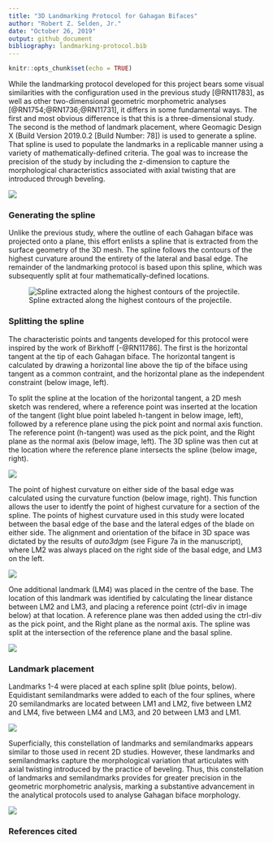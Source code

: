 ```yaml
---
title: "3D Landmarking Protocol for Gahagan Bifaces"
author: "Robert Z. Selden, Jr."
date: "October 26, 2019"
output: github_document
bibliography: landmarking-protocol.bib
---
```


```r
knitr::opts_chunk$set(echo = TRUE)
```

While the landmarking protocol developed for this project bears some visual similarities with the configuration used in the previous study [@RN11783], as well as other two-dimensional geometric morphometric analyses [@RN1754;@RN1736;@RN11731], it differs in some fundamental ways. The first and most obvious difference is that this is a three-dimensional study. The second is the method of landmark placement, where Geomagic Design X (Build Version 2019.0.2 [Build Number: 78]) is used to generate a spline. That spline is  used to populate the landmarks in a replicable manner using a variety of mathematically-defined criteria. The goal was to increase the precision of the study by including the z-dimension to capture the morphological characteristics associated with axial twisting that are introduced through beveling.

![](./images/figbev.png)

### Generating the spline

Unlike the previous study, where the outline of each Gahagan biface was projected onto a plane, this effort enlists a spline that is extracted from the surface geometry of the 3D mesh. The spline follows the contours of the highest curvature around the entirety of the lateral and basal edge. The remainder of the landmarking protocol is based upon this spline, which was subsequently split at four mathematically-defined locations.

![Spline extracted along the highest contours of the projectile.](./images/extractspline.png)

### Splitting the spline

The characteristic points and tangents developed for this protocol were inspired by the work of Birkhoff [-@RN11786]. The first is the horizontal tangent at the tip of each Gahagan biface. The horizontal tangent is calculated by drawing a horizontal line above the tip of the biface using tangent as a common contraint, and the horizontal plane as the independent constraint (below image, left).

To split the spline at the location of the horizontal tangent, a 2D mesh sketch was rendered, where a reference point was inserted at the location of the tangent (light blue point labeled h-tangent in below image, left), followed by a reference plane using the pick point and normal axis function. The reference point (h-tangent) was used as the pick point, and the Right plane as the normal axis (below image, left). The 3D spline was then cut at the location where the reference plane intersects the spline (below image, right).

![](./images/lm1.png)

The point of highest curvature on either side of the basal edge was calculated using the curvature function (below image, right). This function allows the user to identfy the point of highest curvature for a section of the spline. The points of highest curvature used in this study were located between the basal edge of the base and the lateral edges of the blade on either side. The alignment and orientation of the biface in 3D space was dictated by the results of _auto3dgm_ (see Figure 7a in the manuscript), where LM2 was always placed on the right side of the basal edge, and LM3 on the left.

![](./images/splinesplit1.png)

One additional landmark (LM4) was placed in the centre of the base. The location of this landmark was identified by calculating the linear distance between LM2 and LM3, and placing a reference point (ctrl-div in image below) at that location. A reference plane was then added using the ctrl-div as the pick point, and the Right plane as the normal axis. The spline was split at the intersection of the reference plane and the basal spline.

![](./images/lm4.png)

### Landmark placement

Landmarks 1-4 were placed at each spline split (blue points, below). Equidistant semilandmarks were added to each of the four splines, where 20 semilandmarks are located between LM1 and LM2, five between LM2 and LM4, five between LM4 and LM3, and 20 between LM3 and LM1.

![](./images/lmslm-all.png)

Superficially, this constellation of landmarks and semilandmarks appears similar to those used in recent 2D studies. However, these landmarks and semilandmarks capture the morphological variation that articulates with axial twisting introduced by the practice of beveling. Thus, this constellation of landmarks and semilandmarks provides for greater precision in the geometric morphometric analysis, marking a substantive advancement in the analytical protocols used to analyse Gahagan biface morphology.

![](./images/figbevlm.png)

### References cited
